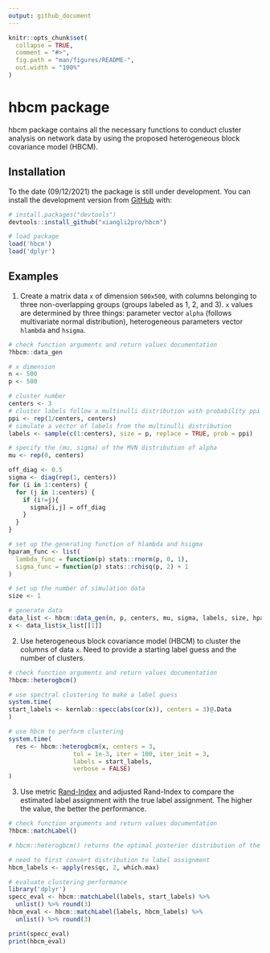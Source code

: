 ```yaml
---
output: github_document
---
```


<!-- README.md is generated from README.Rmd. Please edit that file -->

```r
knitr::opts_chunk$set(
  collapse = TRUE,
  comment = "#>",
  fig.path = "man/figures/README-",
  out.width = "100%"
)
```

# hbcm package

<!-- badges: start -->
<!-- badges: end -->

hbcm package contains all the necessary functions to conduct cluster analysis on network data by using the proposed heterogeneous block covariance model (HBCM).

## Installation

To the date (09/12/2021) the package is still under development. You can install the development version from [GitHub](https://github.com/) with:

``` r
# install.packages("devtools")
devtools::install_github("xiangli2pro/hbcm")

# load package
load('hbcm')
load('dplyr')
```


## Examples

1. Create a matrix data `x` of dimension `500x500`, with columns belonging to three non-overlapping groups (groups labeled as 1, 2, and 3). `x` values are determined by three things: parameter vector `alpha` (follows multivariate normal distribution), heterogeneous parameters vector `hlambda` and `hsigma`.

```r
# check function arguments and return values documentation
?hbcm::data_gen
```

```r
# x dimension
n <- 500
p <- 500

# cluster number
centers <- 3
# cluster labels follow a multinulli distribution with probability ppi
ppi <- rep(1/centers, centers)
# simulate a vector of labels from the multinulli distribution
labels <- sample(c(1:centers), size = p, replace = TRUE, prob = ppi) 

# specify the (mu, sigma) of the MVN distribution of alpha
mu <- rep(0, centers)

off_diag <- 0.5
sigma <- diag(rep(1, centers))
for (i in 1:centers) {
  for (j in 1:centers) {
    if (i!=j){
      sigma[i,j] = off_diag
    } 
  }
}

# set up the generating function of hlambda and hsigma
hparam_func <- list(
  lambda_func = function(p) stats::rnorm(p, 0, 1),
  sigma_func = function(p) stats::rchisq(p, 2) + 1
)

# set up the number of simulation data
size <- 1

# generate data
data_list <- hbcm::data_gen(n, p, centers, mu, sigma, labels, size, hparam_func)
x <- data_list$x_list[[1]]

```

2. Use heterogeneous block covariance model (HBCM) to cluster the columns of data `x`. Need to provide a starting label guess and the number of clusters.
```r
# check function arguments and return values documentation
?hbcm::heterogbcm()
```

```r
# use spectral clustering to make a label guess
system.time(
start_labels <- kernlab::specc(abs(cor(x)), centers = 3)@.Data
)

# use hbcm to perform clustering
system.time(
  res <- hbcm::heterogbcm(x, centers = 3, 
                  tol = 1e-3, iter = 100, iter_init = 3, 
                  labels = start_labels, 
                  verbose = FALSE)
)
```

3. Use metric [Rand-Index](https://en.wikipedia.org/wiki/Rand_index) and adjusted Rand-Index to compare the estimated label assignment with the true label assignment. The higher the value, the better the performance.

```r
# check function arguments and return values documentation
?hbcm::matchLabel()
```

```r
# hbcm::heterogbcm() returns the optimal posterior distribution of the latent label variables

# need to first convert distribution to label assignment
hbcm_labels <- apply(res$qc, 2, which.max)

# evaluate clustering performance
library('dplyr')
specc_eval <- hbcm::matchLabel(labels, start_labels) %>% 
  unlist() %>% round(3)
hbcm_eval <- hbcm::matchLabel(labels, hbcm_labels) %>% 
  unlist() %>% round(3)

print(specc_eval)
print(hbcm_eval)
```







